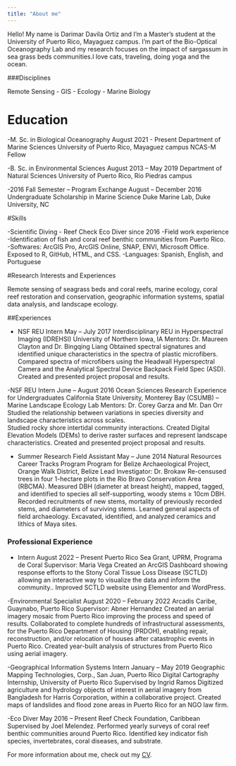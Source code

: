 ```yaml
---
title: "About me"
---
```


Hello! My name is Darimar Davila Ortiz and I'm a Master's student at the University of Puerto Rico, Mayaguez campus. I'm part of the Bio-Optical Oceanography Lab and my research focuses on the impact of sargassum in sea grass beds communities.I love cats, traveling, doing yoga and the ocean.

###Disciplines 

Remote Sensing - GIS - Ecology - Marine Biology

# Education

-M. Sc. in Biological Oceanography					           August 2021 - Present
Department of Marine Sciences
University of Puerto Rico, Mayaguez campus
NCAS-M Fellow

-B. Sc. in Environmental Sciences					             August 2013 – May 2019
Department of Natural Sciences
University of Puerto Rico, Río Piedras campus

-2016 Fall Semester – Program Exchange                August – December 2016
Undergraduate Scholarship in Marine Science
Duke Marine Lab, Duke University, NC

#Skills

-Scientific Diving - Reef Check Eco Diver since 2016
-Field work experience
-Identification of fish and coral reef benthic communities from Puerto Rico.
-Softwares: ArcGIS Pro, ArcGIS Online, SNAP, ENVI, Microsoft Office. Exposed to R, GitHub, HTML, and CSS.
-Languages: Spanish, English, and Portuguese 


#Research Interests and Experiences

Remote sensing of seagrass beds and coral reefs, marine ecology, coral reef restoration and conservation, geographic information systems, spatial data analysis, and landscape ecology. 

##Experiences

- NSF REU Intern 	                           May – July 2017
Interdisciplinary REU in Hyperspectral Imaging (IDREHSI)
University of Northern Iowa, IA
Mentors: Dr. Maureen Clayton and Dr. Bingqing Liang
Obtained spectral signatures and identified unique characteristics in the spectra of plastic microfibers.
Compared spectra of microfibers using the Headwall Hyperspectral Camera and the Analytical Spectral Device Backpack Field Spec (ASD).
Created and presented project proposal and results.

-NSF REU Intern 		       						       June – August 2016
Ocean Sciences Research Experience for Undergraduates 
California State University, Monterey Bay (CSUMB) – Marine Landscape Ecology Lab
Mentors: Dr. Corey Garza and Mr. Dan Orr
Studied the relationship between variations in species diversity and landscape characteristics across scales.  
Studied rocky shore intertidal community interactions.
Created Digital Elevation Models (DEMs) to derive raster surfaces and represent landscape characteristics. 
Created and presented project proposal and results.


- Summer Research Field Assistant					    May – June 2014
Natural Resources Career Tracks Program
Program for Belize Archaeological Project, Orange Walk District, Belize
Lead Investigator: Dr. Brokaw
Re-censused trees in four 1-hectare plots in the Rio Bravo Conservation Area (RBCMA). Measured DBH (diameter at breast height), mapped, tagged, and identified to species all self-supporting, woody stems ≥ 10cm DBH. Recorded recruitments of new stems, mortality of previously recorded stems, and diameters of surviving stems.
Learned general aspects of field archaeology. Excavated, identified, and analyzed ceramics and lithics of Maya sites.


### Professional Experience

- Intern						   				                August 2022 – Present
Puerto Rico Sea Grant, UPRM, Programa de Coral
Supervisor: Maria Vega
Created an ArcGIS Dashboard showing response efforts to the Stony Coral Tissue Loss Disease (SCTLD) allowing an interactive way to visualize the data and inform the community..
Improved SCTLD website using Elementor and WordPress.

-Environmental Specialist			                August 2020 – February 2022
Arcadis Caribe, Guaynabo, Puerto Rico
Supervisor: Abner Hernandez
Created an aerial imagery mosaic from Puerto Rico improving the process and speed of results.
Collaborated to complete hundreds of infrastructural assessments, for the Puerto Rico Department of Housing (PRDOH), enabling repair, reconstruction, and/or relocation of houses after catastrophic events in Puerto Rico.
Created year-built analysis of structures from Puerto Rico using aerial imagery.


-Geographical Information Systems Intern 				January – May 2019
Geographic Mapping Technologies, Corp., San Juan, Puerto Rico
Digital Cartography Internship, University of Puerto Rico
Supervised by Ingrid Ramos
Digitized agriculture and hydrology objects of interest in aerial imagery from Bangladesh for Harris Corporation, within a collaborative project.
Created maps of landslides and flood zone areas in Puerto Rico for an NGO law firm.

-Eco Diver									                    May 2016 – Present
Reef Check Foundation, Caribbean 
Supervised by Joel Melendez. 
Performed yearly surveys of coral reef benthic communities around Puerto Rico.
Identified key indicator fish species, invertebrates, coral diseases, and substrate.


For more information about me, check out my [CV](https://privefl.github.io/advr38book/good-practices.html#git).